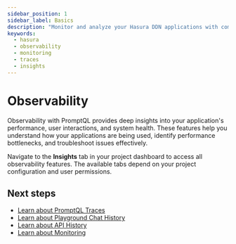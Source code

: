 ```yaml
---
sidebar_position: 1
sidebar_label: Basics
description: "Monitor and analyze your Hasura DDN applications with comprehensive observability features"
keywords:
  - hasura
  - observability
  - monitoring
  - traces
  - insights
---
```


# Observability

Observability with PromptQL provides deep insights into your application's performance, user interactions, and system
health. These features help you understand how your applications are being used, identify performance bottlenecks, and
troubleshoot issues effectively.

Navigate to the **Insights** tab in your project dashboard to access all observability features. The available tabs
depend on your project configuration and user permissions.

## Next steps

- [Learn about PromptQL Traces](/observability/promptql-traces)
- [Learn about Playground Chat History](/observability/chat-history)
- [Learn about API History](/observability/api-history)
- [Learn about Monitoring](/observability/monitoring)
